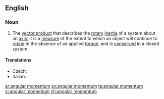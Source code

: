 ==English==

===Noun===
{{wikipedia}}
{{en-noun|sg=[[angular]] [[momentum]]|angular momenta}}

#{{physics}} The [[vector product]] that describes the [[rotary]] [[inertia]] of a system about an [[axis]]; it is a [[measure]] of the extent to which an object will continue to [[rotate]] in the absence of an applied [[torque]], and is [[conserved]] in a closed system

====Translations====
{{trans-top|angular momentum}}
* Czech: {{t-|cs|moment hybnosti|m}}
* Italian: {{t-|it|momento angolare|m}}
{{trans-mid}}

{{trans-bottom}}

[[ar:angular momentum]]
[[sv:angular momentum]]
[[ta:angular momentum]]
[[vi:angular momentum]]
[[zh:angular momentum]]